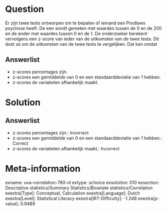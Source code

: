 Question
========

Er zijn twee tests ontworpen om te bepalen of iemand een Prodlaws
psychose heeft. De een wordt gemeten met waardes tussen de 0 en de 200
en de ander met waardes tussen 0 en de 1. De onderzoeker berekent
vervolgens een z-score van ieder van de uitkomsten van de twee tests.
Dit doet ze om de uitkomsten van de twee tests te vergelijken. Dat kan
omdat

Answerlist
----------

* z-scores percentages zijn.
* z-scores  een gemiddelde van 0 en een standaarddeviatie van 1 hebben.
* z-scores de variabelen afhankelijk maakt.

Solution
========

Answerlist
----------

* z-scores percentages zijn.: Incorrect
* z-scores  een gemiddelde van 0 en een standaarddeviatie van 1 hebben.: Correct
* z-scores de variabelen afhankelijk maakt.: Incorrect

Meta-information
================
exname: uva-correlation-780-nl
extype: schoice
exsolution: 010
exsection: Descriptive statistics/Summary Statistics/Bivariate statistics/Correlation
exextra[Type]: Conceptual, Calculation
exextra[Language]: Dutch
exextra[Level]: Statistical Literacy
exextra[IRT-Difficulty]: -1.248
exextra[p-value]: 0.9489
